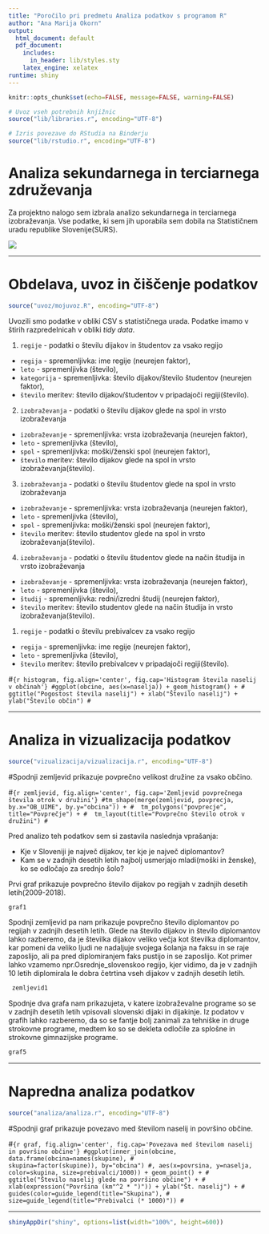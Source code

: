 ```yaml
---
title: "Poročilo pri predmetu Analiza podatkov s programom R"
author: "Ana Marija Okorn"
output:
  html_document: default
  pdf_document:
    includes:
      in_header: lib/styles.sty
    latex_engine: xelatex
runtime: shiny
---
```


```r
knitr::opts_chunk$set(echo=FALSE, message=FALSE, warning=FALSE)

# Uvoz vseh potrebnih knjižnic
source("lib/libraries.r", encoding="UTF-8")
```

```r
# Izris povezave do RStudia na Binderju
source("lib/rstudio.r", encoding="UTF-8")
```

# Analiza sekundarnega in terciarnega združevanja

Za projektno nalogo sem izbrala analizo sekundarnega in terciarnega izobraževanja. Vse podatke, ki sem jih uporabila sem dobila na Statističnem uradu republike Slovenije(SURS).

![](slike/knjige.jpg)

***

# Obdelava, uvoz in čiščenje podatkov

```r
source("uvoz/mojuvoz.R", encoding="UTF-8")
```

Uvozili smo podatke v obliki CSV s statističnega urada. Podatke imamo v štirih razpredelnicah v obliki *tidy data*.

1. `regije` - podatki o številu dijakov in študentov za vsako regijo
  - `regija` - spremenljivka: ime regije (neurejen faktor),
  - `leto` - spremenljivka (število),
  - `kategorija` - spremenljivka: število dijakov/število študentov (neurejen faktor),
  - `število` meritev: število dijakov/študentov v pripadajoči regiji(število).

2. `izobraževanja` - podatki o številu dijakov glede na spol in vrsto izobraževanja
  - `izobraževanje` - spremenljivka: vrsta izobraževanja (neurejen faktor),
  - `leto` - spremenljivka (število),
  - `spol` - spremenljivka: moški/ženski spol (neurejen faktor),
  - `število` meritev: število dijakov glede na spol in vrsto izobraževanja(število).
  
3. `izobraževanja` - podatki o številu študentov glede na spol in vrsto izobraževanja
  - `izobraževanje` - spremenljivka: vrsta izobraževanja (neurejen faktor),
  - `leto` - spremenljivka (število),
  - `spol` - spremenljivka: moški/ženski spol (neurejen faktor),
  - `število` meritev: število studentov glede na spol in vrsto izobraževanja(število).
  
4. `izobraževanja` - podatki o številu študentov glede na način študija in vrsto izobraževanja
  - `izobraževanje` - spremenljivka: vrsta izobraževanja (neurejen faktor),
  - `leto` - spremenljivka (število),
  - `študij` - spremenljivka: redni/izredni študij (neurejen faktor),
  - `število` meritev: število studentov glede na način študija in vrsto izobraževanja(število).
  
1. `regije` - podatki o številu prebivalcev za vsako regijo
  - `regija` - spremenljivka: ime regije (neurejen faktor),
  - `leto` - spremenljivka (število),
  - `število` meritev: število prebivalcev v pripadajoči regiji(število).

#```{r histogram, fig.align='center', fig.cap='Histogram števila naselij v občinah'}
#ggplot(obcine, aes(x=naselja)) + geom_histogram() +
#  ggtitle("Pogostost števila naselij") + xlab("Število naselij") + ylab("Število občin")
#```

***

# Analiza in vizualizacija podatkov

```r
source("vizualizacija/vizualizacija.r", encoding="UTF-8")
```

#Spodnji zemljevid prikazuje povprečno velikost družine za vsako občino.

#```{r zemljevid, fig.align='center', fig.cap='Zemljevid povprečnega števila otrok v družini'}
#tm_shape(merge(zemljevid, povprecja, by.x="OB_UIME", by.y="obcina")) +
#  tm_polygons("povprecje", title="Povprečje") +
#  tm_layout(title="Povprečno število otrok v družini")
#```

Pred analizo teh podatkov sem si zastavila naslednja vprašanja:

- Kje v Sloveniji je največ dijakov, ter kje je največ diplomantov?
- Kam se v zadnjih desetih letih najbolj usmerjajo mladi(moški in ženske), ko se odločajo za srednjo šolo?

Prvi graf prikazuje povprečno število dijakov po regijah v zadnjih desetih letih(2009-2018).
```r
graf1
```


Spodnji zemljevid pa nam prikazuje povprečno število diplomantov po regijah v zadnjih desetih letih. Glede na število dijakov in število diplomantov lahko razberemo, da je številka dijakov veliko večja kot številka diplomantov, kar pomeni da veliko ljudi ne nadaljuje svojega šolanja na faksu in se raje zaposlijo, ali pa pred diplomiranjem faks pustijo in se zaposlijo. Kot primer lahko vzamemo npr.Osrednje_slovenskoo regijo, kjer vidimo, da je v zadnjih 10 letih diplomirala le dobra četrtina vseh dijakov v zadnjih desetih letih.

```r
 zemljevid1
```

Spodnje dva grafa nam prikazujeta, v katere izobraževalne programe so se v zadnjih desetih letih vpisovali slovenski dijaki in dijakinje. Iz podatov v grafih lahko razberemo, da so se fantje bolj zanimali za tehniške in druge strokovne programe, medtem ko so se dekleta odločile za splošne in strokovne gimnazijske programe.


```r
graf5
```

***

# Napredna analiza podatkov

```r
source("analiza/analiza.r", encoding="UTF-8")
```

#Spodnji graf prikazuje povezavo med številom naselij in površino občine.

#```{r graf, fig.align='center', fig.cap='Povezava med številom naselij in površino občine'}
#ggplot(inner_join(obcine, data.frame(obcina=names(skupine),
#                                     skupina=factor(skupine)), by="obcina")
#, aes(x=povrsina, y=naselja, color=skupina, size=prebivalci/1000)) + geom_point() +
#  ggtitle("Število naselij glede na površino občine") +
#  xlab(expression("Površina (km"^2 * ")")) + ylab("Št. naselij") +
#  guides(color=guide_legend(title="Skupina"),
#         size=guide_legend(title="Prebivalci (* 1000)"))
#```

***

```r
shinyAppDir("shiny", options=list(width="100%", height=600))
```
